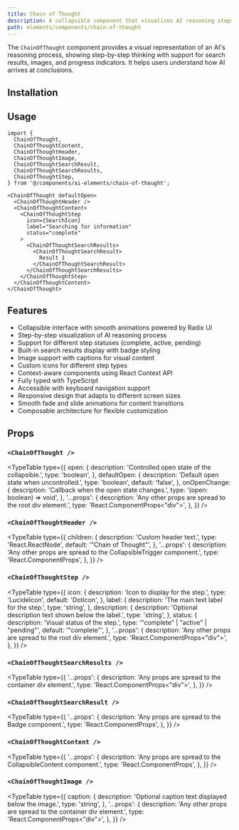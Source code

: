 ```yaml
---
title: Chain of Thought
description: A collapsible component that visualizes AI reasoning steps with support for search results, images, and step-by-step progress indicators.
path: elements/components/chain-of-thought
---
```


The `ChainOfThought` component provides a visual representation of an AI's reasoning process, showing step-by-step thinking with support for search results, images, and progress indicators. It helps users understand how AI arrives at conclusions.

<Preview path="chain-of-thought" />

## Installation

<ElementsInstaller path="chain-of-thought" />

## Usage

```tsx
import {
  ChainOfThought,
  ChainOfThoughtContent,
  ChainOfThoughtHeader,
  ChainOfThoughtImage,
  ChainOfThoughtSearchResult,
  ChainOfThoughtSearchResults,
  ChainOfThoughtStep,
} from '@/components/ai-elements/chain-of-thought';
```

```tsx
<ChainOfThought defaultOpen>
  <ChainOfThoughtHeader />
  <ChainOfThoughtContent>
    <ChainOfThoughtStep
      icon={SearchIcon}
      label="Searching for information"
      status="complete"
    >
      <ChainOfThoughtSearchResults>
        <ChainOfThoughtSearchResult>
          Result 1
        </ChainOfThoughtSearchResult>
      </ChainOfThoughtSearchResults>
    </ChainOfThoughtStep>
  </ChainOfThoughtContent>
</ChainOfThought>
```

## Features

- Collapsible interface with smooth animations powered by Radix UI
- Step-by-step visualization of AI reasoning process
- Support for different step statuses (complete, active, pending)
- Built-in search results display with badge styling
- Image support with captions for visual content
- Custom icons for different step types
- Context-aware components using React Context API
- Fully typed with TypeScript
- Accessible with keyboard navigation support
- Responsive design that adapts to different screen sizes
- Smooth fade and slide animations for content transitions
- Composable architecture for flexible customization

## Props

### `<ChainOfThought />`

<TypeTable
  type={{
    open: {
      description: 'Controlled open state of the collapsible.',
      type: 'boolean',
    },
    defaultOpen: {
      description: 'Default open state when uncontrolled.',
      type: 'boolean',
      default: 'false',
    },
    onOpenChange: {
      description: 'Callback when the open state changes.',
      type: '(open: boolean) => void',
    },
    '...props': {
      description: 'Any other props are spread to the root div element.',
      type: 'React.ComponentProps<"div">',
    },
  }}
/>

### `<ChainOfThoughtHeader />`

<TypeTable
  type={{
    children: {
      description: 'Custom header text.',
      type: 'React.ReactNode',
      default: '"Chain of Thought"',
    },
    '...props': {
      description: 'Any other props are spread to the CollapsibleTrigger component.',
      type: 'React.ComponentProps<typeof CollapsibleTrigger>',
    },
  }}
/>

### `<ChainOfThoughtStep />`

<TypeTable
  type={{
    icon: {
      description: 'Icon to display for the step.',
      type: 'LucideIcon',
      default: 'DotIcon',
    },
    label: {
      description: 'The main text label for the step.',
      type: 'string',
    },
    description: {
      description: 'Optional description text shown below the label.',
      type: 'string',
    },
    status: {
      description: 'Visual status of the step.',
      type: '"complete" | "active" | "pending"',
      default: '"complete"',
    },
    '...props': {
      description: 'Any other props are spread to the root div element.',
      type: 'React.ComponentProps<"div">',
    },
  }}
/>

### `<ChainOfThoughtSearchResults />`

<TypeTable
  type={{
    '...props': {
      description: 'Any props are spread to the container div element.',
      type: 'React.ComponentProps<"div">',
    },
  }}
/>

### `<ChainOfThoughtSearchResult />`

<TypeTable
  type={{
    '...props': {
      description: 'Any props are spread to the Badge component.',
      type: 'React.ComponentProps<typeof Badge>',
    },
  }}
/>

### `<ChainOfThoughtContent />`

<TypeTable
  type={{
    '...props': {
      description: 'Any props are spread to the CollapsibleContent component.',
      type: 'React.ComponentProps<typeof CollapsibleContent>',
    },
  }}
/>

### `<ChainOfThoughtImage />`

<TypeTable
  type={{
    caption: {
      description: 'Optional caption text displayed below the image.',
      type: 'string',
    },
    '...props': {
      description: 'Any other props are spread to the container div element.',
      type: 'React.ComponentProps<"div">',
    },
  }}
/>
